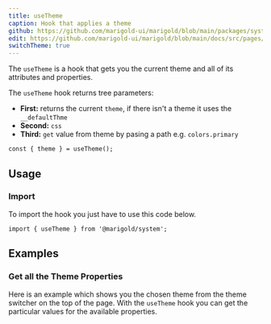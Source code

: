 ```yaml
---
title: useTheme
caption: Hook that applies a theme
github: https://github.com/marigold-ui/marigold/blob/main/packages/system/src/hooks/useTheme.tsx
edit: https://github.com/marigold-ui/marigold/blob/main/docs/src/pages/components/useTheme.mdx
switchTheme: true
---
```


The `useTheme` is a hook that gets you the current theme and all of its attributes and properties.

The `useTheme` hook returns tree parameters:

- **First:** returns the current `theme`, if there isn't a theme it uses the `__defaultThme`
- **Second:** `css`
- **Third:** `get` value from theme by pasing a path e.g. `colors.primary`

```tsx
const { theme } = useTheme();
```

## Usage

### Import

To import the hook you just have to use this code below.

```tsx
import { useTheme } from '@marigold/system';
```

## Examples

### Get all the Theme Properties

Here is an example which shows you the chosen theme from the theme switcher on the top of the page. With the `useTheme` hook you can get the particular values for the available properties.

```tsx preview file=hooks/useTheme.demo.tsx

```
